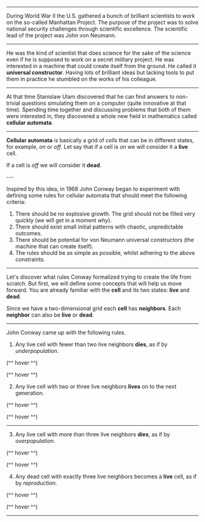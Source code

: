 
<Intro />
<Setup />

---

<TextWrapper>

  During World War II the U.S. gathered a bunch of brilliant scientists 
  to work on the so-called Manhattan Project.
  The purpose of the project was to solve national security challenges through scientific excellence.
  The scientific lead of the project was John von Neumann.

</TextWrapper>

---

<TextWrapper>

  He was the kind of scientist that does science for the sake of the science even if he is supposed 
  to work on a secret military project. 
  He was interested in a machine that could create itself from the ground. 
  He called it **universal constructor**. Having lots of brilliant ideas but lacking tools 
  to put them in practice he stumbled on the works of his colleague.

</TextWrapper>

---

<TextWrapper>

  At that time Stanislaw Ulam discovered that he can find answers 
  to non-trivial questions simulating them on a computer (quite innovative at that time). 
  Spending time together and discussing problems that both of them 
were interested in, they discovered a whole new field in mathematics called **cellular automata**.

</TextWrapper>

---

**Cellular automata** is basically a grid of _cells_ that can be 
in different states, for example, _on_ or _off_. 
Let say that if a cell is _on_
we will consider it a **live** cell.

<HorizontalCenter>
  <Cell alive size={60} />
</HorizontalCenter>

If a cell is _off_ we will consider it **dead**.

<HorizontalCenter>
  <Cell size={60} />
</HorizontalCenter>
---

Inspired by this idea, in 1968 John Conway began to experiment with defining some rules for cellular automata that should meet the following criteria:

1. There should be no explosive growth. The grid should not be filled very quickly (we will get in a moment _why_).
1. There should exist small initial patterns with chaotic, unpredictable outcomes.
1. There should be potential for von Neumann universal constructors (the machine that can create itself).
1. The rules should be as simple as possible, whilst adhering to the above constraints. 

---

Let's discover what rules Conway formalized trying to create the life from scratch.
But first, we will define some concepts that will help us move forward. 
You are already familiar with the **cell** and its two states: **live** and **dead**.

<HorizontalCenter>
  <Grid size={50} world={[
    [1, 0, 1],
    [0, 1, 0],
    [1, 0, 1],
    ]} 
  />
</HorizontalCenter>

Since we have a two-dimensional grid each **cell** has **neighbors**. 
Each **neighbor** can also be **live** or **dead**.

---

John Conway came up with the following rules.

1. Any live cell with fewer than two live neighbors **dies**, as if by _underpopulation_.

<HorizontalCenter justify="space-around">
  <div>
    <Grid size={60} specialCells={[[1, 1]]} world={[
      [0, 0, 0],
      [0, 1, 0],
      [0, 0, 0],
      ]}
    />
    <p style={{fontSize: 14}}>(^^ hover ^^)</p>
  </div>
  <div>
    <Grid size={60} specialCells={[[0, 0], [2, 2]]} world={[
      [1, 0, 0],
      [0, 1, 0],
      [0, 0, 1],
      ]}
    />
    <p style={{fontSize: 14}}>(^^ hover ^^)</p>
  </div>
</HorizontalCenter>

2. Any live cell with two or three live neighbors **lives** on to the next generation.

<HorizontalCenter justify="space-around">
  <div>
    <Grid size={60} specialCells={[[1, 1]]} world={[
      [0, 0, 1],
      [0, 1, 0],
      [1, 0, 0],
      ]}
    />
    <p style={{fontSize: 14}}>(^^ hover ^^)</p>
  </div>
  <div>
    <Grid size={60} specialCells={[[1, 1]]} world={[
      [1, 0, 0],
      [0, 1, 0],
      [1, 0, 1],
      ]}
    />
    <p style={{fontSize: 14}}>(^^ hover ^^)</p>
  </div>
</HorizontalCenter>

---

3. Any live cell with more than three live neighbors **dies**, as if by _overpopulation_.

<HorizontalCenter justify="space-around">
  <div>
    <Grid size={60} specialCells={[[1, 1]]} world={[
      [1, 1, 0],
      [0, 1, 0],
      [1, 0, 1],
      ]}
    />
    <p style={{fontSize: 14}}>(^^ hover ^^)</p>
  </div>
  <div>
    <Grid size={60} specialCells={[[1, 0], [1, 1]]} world={[
      [1, 1, 0],
      [1, 1, 0],
      [1, 1, 0],
      ]}
    />
    <p style={{fontSize: 14}}>(^^ hover ^^)</p>
  </div>
</HorizontalCenter>

4. Any dead cell with exactly three live neighbors becomes a **live** cell, as if by _reproduction_.

<HorizontalCenter justify="space-around">
  <div>
    <Grid size={60} specialCells={[[1, 1]]} world={[
      [0, 1, 0],
      [0, 0, 1],
      [0, 0, 1],
      ]}
    />
    <p style={{fontSize: 14}}>(^^ hover ^^)</p>
  </div>
  <div>
    <Grid size={60} specialCells={[[0, 1], [1, 0], [1, 2], [2, 1]]} world={[
      [1, 0, 1],
      [0, 1, 0],
      [1, 0, 1],
      ]}
    />
    <p style={{fontSize: 14}}>(^^ hover ^^)</p>
  </div>
</HorizontalCenter>

---


<Table rows={8} cols={8} />